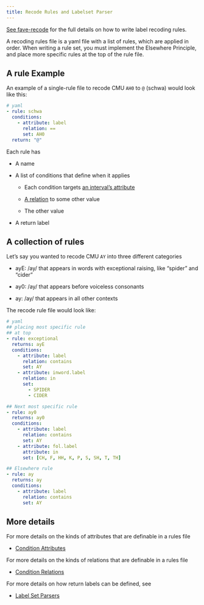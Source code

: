 ```yaml
---
title: Recode Rules and Labelset Parser
---
```


[See fave-recode](https://forced-alignment-and-vowel-extraction.github.io/fave-recode/getting-started/overview.html) for the full details on how to write label recoding rules.

A recoding rules file is a yaml file with a list of rules, which are applied in order. When writing a rule set, you must implement the Elsewhere Principle, and place more specific rules at the top of the rule file.

## A rule Example

An example of a single-rule file to recode CMU `AH0` to `@` (schwa) would look like this:

``` yaml
# yaml
- rule: schwa
  conditions:
    - attribute: label
      relation: ==
      set: AH0
  return: "@"
```

Each rule has

-   A name

-   A list of conditions that define when it applies

    -   Each condition targets [an interval's attribute](https://forced-alignment-and-vowel-extraction.github.io/fave-recode/getting-started/condition-attributes.html)

    -   [A relation](https://forced-alignment-and-vowel-extraction.github.io/fave-recode/getting-started/condition-relations.html) to some other value

    -   The other value

-   A return label

## A collection of rules

Let's say you wanted to recode CMU `AY` into three different categories

-   ayE: /ay/ that appears in words with exceptional raising, like "spider" and "cider"

-   ay0: /ay/ that appears before voiceless consonants

-   ay: /ay/ that appears in all other contexts

The recode rule file would look like:

``` yaml
# yaml
## placing most specific rule
## at top
- rule: exceptional
  returns: ayE
  conditions:
    - attribute: label
      relation: contains
      set: AY
    - attribute: inword.label
      relation: in
      set:
        - SPIDER
        - CIDER        

## Next most specific rule
- rule: ay0
  returns: ay0
  conditions:
    - attribute: label
      relation: contains
      set: AY
    - attribute: fol.label
      attribute: in
      set: [CH, F, HH, K, P, S, SH, T, TH]

## Elsewhere rule
- rule: ay
  returns: ay
  conditions:
    - attribute: label
      relation: contains
      set: AY
```

## More details

For more details on the kinds of attributes that are definable in a rules file

-   [Condition Attributes](https://forced-alignment-and-vowel-extraction.github.io/fave-recode/getting-started/condition-attributes.html)

For more details on the kinds of relations that are definable in a rules file

-   [Condition Relations](https://forced-alignment-and-vowel-extraction.github.io/fave-recode/getting-started/condition-relations.html)

For more details on how return labels can be defined, see

-   [Label Set Parsers](https://forced-alignment-and-vowel-extraction.github.io/fave-recode/getting-started/label_set_parser.html)